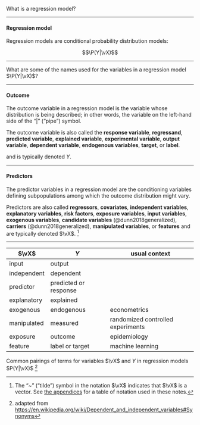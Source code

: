 :::{#exr-def-regression}
What is a regression model?
:::

---

:::{#def-regression-model}
#### Regression model
Regression models
are conditional probability distribution models:

$$\P(Y|\vX)$$
:::

---

:::{#exr-name-regression-model-variables}

What are some of the names used for the variables in a regression model $\P(Y|\vX)$?

:::

---

:::{#def-outcome}
#### Outcome
The outcome variable in a regression model
is the variable whose distribution is being described;
in other words, the variable on the left-hand side of the "|" ("pipe") symbol.

The outcome variable is also called the
**response variable**,
**regressand**,
**predicted variable**,
**explained variable**,
**experimental variable**,
**output variable**,
**dependent variable**,
**endogenous variables**,
**target**,
or
**label**.

and is typically denoted $Y$.
:::

---

:::{#def-predictors}

#### Predictors

The predictor variables in a regression model are the conditioning variables
defining subpopulations among which the outcome distribution might vary.

Predictors are also called
**regressors**,
**covariates**,
**independent variables**,
**explanatory variables**,
**risk factors**,
**exposure variables**,
**input variables**,
**exogenous variables**,
**candidate variables** (@dunn2018generalized),
**carriers** (@dunn2018generalized),
**manipulated variables**,
or
**features**
and are typically denoted $\vX$.
^[The "~" ("tilde") symbol in the notation $\vX$ indicates that $\vX$ is a vector.
See [the appendices](notation.qmd) for a table of notation used in these notes.]

:::

---

::: {#tbl-regression-antonyms .smaller}

$\vX$ | $Y$ | usual context
----- | ------ | ----
input | output |
independent | dependent |
predictor | predicted or response |
explanatory | explained |
exogenous | endogenous | econometrics
manipulated | measured | randomized controlled experiments
exposure | outcome | epidemiology
feature | label or target | machine learning

Common pairings of terms for variables $\vX$ and $Y$ in regression models $P(Y|\vX)$ ^[adapted from <https://en.wikipedia.org/wiki/Dependent_and_independent_variables#Synonyms>]

:::
